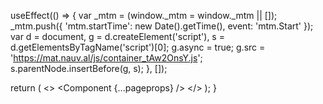
  useEffect(() => {
    var _mtm = (window._mtm = window._mtm || []);
      _mtm.push({ 'mtm.startTime': new Date().getTime(), event: 'mtm.Start' });
      var d = document,
        g = d.createElement('script'),
        s = d.getElementsByTagName('script')[0];
      g.async = true;
      g.src = 'https://mat.nauv.al/js/container_tAw2OnsY.js';
      s.parentNode.insertBefore(g, s);
  }, []);

  return (
    <>
      <Head>
        <meta name="application-name" content="Belajar Front-end" />
        <meta name="apple-mobile-web-app-capable" content="yes" />
        <meta name="apple-mobile-web-app-status-bar-style" content="default" />
        <meta name="apple-mobile-web-app-title" content="Belajar Front-end" />
        <meta name="description" content="Belajar pengembangan front-end dengan penuh kebebasan." />
        <meta name="format-detection" content="telephone=no" />
        <meta name="mobile-web-app-capable" content="yes" />
        <meta name="theme-color" content="#FFFFFF" />
        <meta name="viewport" content="width=device-width, initial-scale=1" />
        <link rel="apple-touch-icon" sizes="192x192" href="/logo-192.png" />
        <link rel="manifest" href="/manifest.json" />
        <link rel="shortcut icon" href="/favicon.ico" />
      </Head>
      <Component {...pageprops} />
    </>
  );
}
